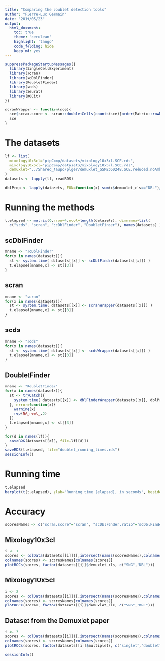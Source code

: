 ```yaml
---
title: "Comparing the doublet detection tools"
author: "Pierre-Luc Germain"
date: "2019/05/23"
output:
  html_document:
    toc: true
    theme: 'cerulean'
    highlight: 'tango'
    code_folding: hide
    keep_md: yes
---
```


```r
suppressPackageStartupMessages({
  library(SingleCellExperiment)
  library(scran)
  library(scDblFinder)
  library(DoubletFinder)
  library(scds)
  library(Seurat)
  library(ROCit)
})

scranWrapper <- function(sce){
  sce$scran.score <- scran::doubletCells(counts(sce)[order(Matrix::rowMeans(counts(sce)), decreasing=TRUE)[1:3000],])
  sce
}
```

# The datasets

```r
lf <- list( 
  mixology10x3cl="pipComp/datasets/mixology10x3cl.SCE.rds",
  mixology10x5cl="pipComp/datasets/mixology10x5cl.SCE.rds",
  demuxlet="../Shared_taupo/plger/demuxlet_GSM2560248.SCE.reduced.noAmbiguous.rds"
)
datasets <- lapply(lf, readRDS)

dblProp <- lapply(datasets, FUN=function(x) sum(x$demuxlet_cls=="DBL")/ncol(x))
```

# Running the methods

```r
t.elapsed <- matrix(0,nrow=4,ncol=length(datasets), dimnames=list( 
  c("scds", "scran", "scDblFinder", "DoubletFinder"), names(datasets) ))
```

## scDblFinder

```r
mname <- "scDblFinder"
for(x in names(datasets)){
  st <- system.time( datasets[[x]] <- scDblFinder(datasets[[x]]) )
  t.elapsed[mname,x] <- st[[3]]
}
```

## scran

```r
mname <- "scran"
for(x in names(datasets)){
  st <- system.time( datasets[[x]] <- scranWrapper(datasets[[x]]) )
  t.elapsed[mname,x] <- st[[3]]
}
```

## scds

```r
mname <- "scds"
for(x in names(datasets)){
  st <- system.time( datasets[[x]] <- scdsWrapper(datasets[[x]]) )
  t.elapsed[mname,x] <- st[[3]]
}
```

## DoubletFinder

```r
mname <- "DoubletFinder"
for(x in names(datasets)){
  st <- tryCatch({
    system.time( datasets[[x]] <- dblFinderWrapper(datasets[[x]], dblProp[[x]]) )
  }, error=function(x){ 
    warning(x)
    rep(NA_real_,3)
  })
  t.elapsed[mname,x] <- st[[3]]
}
```

```r
for(d in names(lf)){
  saveRDS(datasets[[d]], file=lf[[d]])
}
saveRDS(t.elapsed, file="doublet_running_times.rds")
sessionInfo()
```


# Running time

```r
t.elapsed
barplot(t(t.elapsed), ylab="Running time (elapsed), in seconds", beside=TRUE)
```

# Accuracy

```r
scoresNames <- c("scran.score"="scran", "scDblFinder.ratio"="scDblFinder", "DF.score"="DoubletFinder", "hybrid_score"="scds")
```

## Mixology10x3cl

```r
i <- 1
scores <- colData(datasets[[i]])[,intersect(names(scoresNames),colnames(colData(datasets[[i]])))]
colnames(scores) <- scoresNames[colnames(scores)]
plotROCs(scores, factor(datasets[[i]]$demuxlet_cls, c("SNG","DBL")))
```

## Mixology10x5cl

```r
i <- 2
scores <- colData(datasets[[i]])[,intersect(names(scoresNames),colnames(colData(datasets[[i]])))]
colnames(scores) <- scoresNames[colnames(scores)]
plotROCs(scores, factor(datasets[[i]]$demuxlet_cls, c("SNG","DBL")))
```

## Dataset from the Demuxlet paper

```r
i <- 3
scores <- colData(datasets[[i]])[,intersect(names(scoresNames),colnames(colData(datasets[[i]])))]
colnames(scores) <- scoresNames[colnames(scores)]
plotROCs(scores, factor(datasets[[i]]$multiplets, c("singlet","doublet")))
```

```r
sessionInfo()
```
